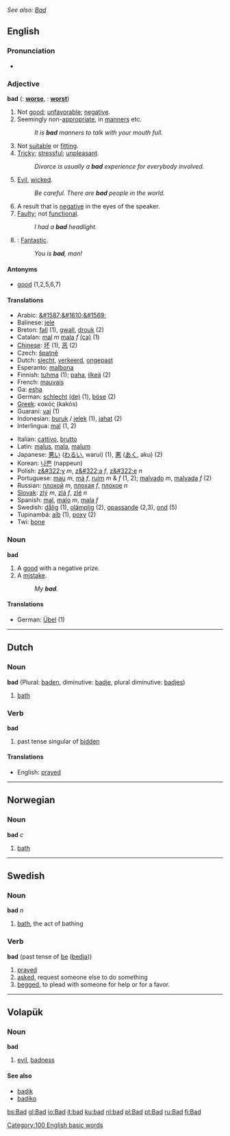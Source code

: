 ''See also: [[Bad]]''
==English==

===Pronunciation===
*{{audio|en-us-bad.ogg|Audio (US)}}

===Adjective===
'''bad'''  ({{compar}}: '''[[worse]]''', {{superl}}: '''[[worst]]''')

# Not [[good]]; [[unfavorable]]; [[negative]].
# Seemingly non-[[appropriate]], in [[manners]] etc.
#:''It is '''bad''' manners to talk with your mouth full.''
# Not [[suitable]] or [[fitting]].
# [[tricky|Tricky]]; [[stressful]]; [[unpleasant]].
#:''Divorce is usually a '''bad''' experience for everybody involved.''
# [[evil|Evil]], [[wicked]].
#:''Be careful.  There are '''bad''' people in the world.''
# A result that is [[negative]] in the eyes of the speaker.
# [[faulty|Faulty]]; not [[functional]].
#:''I had a '''bad''' headlight.''
# {{slang}}: [[fantastic|Fantastic]].
#:''You is '''bad''', man!''

====Antonyms====
* [[good]] (1,2,5,6,7)

====Translations====
{{top}}
*Arabic: [[&#1587;&#1610;&#1569;]]
*Balinese: [[jele]]
*Breton: [[fall]] (1), [[gwall]], [[drouk]] (2)
*Catalan:  [[mal]] ''m'' [[mala]] ''f'' [[:ca:mal|(ca)]] (1)
*[[Chinese]]: [[坏]] (1), [[恶]] (2)
*Czech: [[špatně]]
*Dutch: [[slecht]], [[verkeerd]], [[ongepast]]
*Esperanto: [[malbona]]
*Finnish: [[tuhma]] (1); [[paha]], [[ilkeä]] (2)
*French: [[mauvais]]
*Ga: [[esha]]
*German: [[schlecht]] [[:de:schlecht|(de)]] (1), [[böse]] (2)
*[[Greek]]: κακός (kakós)
*Guaraní: [[vai]] (1)
*Indonesian: [[buruk]] / [[jelek]] (1), [[jahat]] (2)
*Interlingua: [[mal]] (1, 2)
{{mid}}
*Italian: [[cattivo]], [[brutto]]
*Latin: [[malus]], [[mala]], [[malum]]
*Japanese: [[悪い]] ([[わるい]], warui) (1), [[悪]] ([[あく]], aku) (2)
*Korean: [[나쁜]] (nappeun)
*Polish: [[z&#322;y]] ''m'', [[z&#322;a]] ''f'', [[z&#322;e]] ''n''
*Portuguese: [[mau]] ''m'', [[má]] ''f'', [[ruim]] ''m'' & ''f'' (1, 2); [[malvado]] ''m'', [[malvada]] ''f'' (2)
*Russian: [[плохой]] ''m'', [[плохая]] ''f'', [[плохое]] ''n''
*[[Slovak]]: [[zlý]] ''m'', [[zlá]] ''f'', [[zlé]] ''n''
*Spanish: [[mal]], [[malo]] ''m'', [[mala]] ''f''
*Swedish: [[dålig]] (1), [[olämplig]] (2), [[opassande]] (2,3), [[ond]] (5)
*Tupinambá: [[aíb]] (1), [[poxy]] (2)
*Twi: [[bone]]
{{bottom}}

===Noun===
'''bad'''
# A [[good]] with a negative prize.
# A [[mistake]].
#:''My '''bad'''.''

====Translations====
*German: [[Übel#Noun|Übel]] (1)

----

== Dutch ==
=== Noun ===
'''bad''' (Plural: [[baden]], diminutive: [[badje]], plural diminutive: [[badjes]])

# [[bath]]

=== Verb ===
'''bad'''

# past tense singular of [[bidden]]

====Translations====
*English: [[prayed]]

----

==Norwegian==
===Noun===
'''bad''' ''c''

# [[bath]]

----

==Swedish==
===Noun===
'''bad''' ''n''

# [[bath]], the act of bathing

===Verb===
'''bad''' (past tense of [[be]] ([[bedja]]))

# [[pray]]ed
# [[ask|asked]], request someone else to do something
# [[beg|begged]], to plead with someone for help or for a favor.

----

== Volapük == 
=== Noun ===
'''bad'''
# [[evil]], [[badness]]

==== See also ====
*[[badik]]
*[[badiko]]

[[Category:100 English basic words]]

[[bs:Bad]]
[[gl:Bad]]
[[io:Bad]]
[[it:bad]]
[[ku:bad]]
[[nl:bad]]
[[pl:Bad]]
[[pt:Bad]]
[[ru:Bad]]
[[fi:Bad]]
